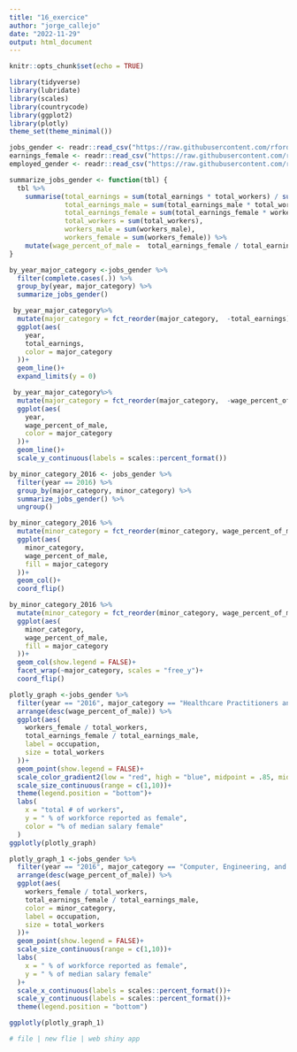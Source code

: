 ```yaml
---
title: "16_exercice"
author: "jorge_callejo"
date: "2022-11-29"
output: html_document
---
```


```r
knitr::opts_chunk$set(echo = TRUE)
```


```r
library(tidyverse)
library(lubridate)
library(scales)
library(countrycode)
library(ggplot2)
library(plotly)
theme_set(theme_minimal())
```


```r
jobs_gender <- readr::read_csv("https://raw.githubusercontent.com/rfordatascience/tidytuesday/master/data/2019/2019-03-05/jobs_gender.csv")
earnings_female <- readr::read_csv("https://raw.githubusercontent.com/rfordatascience/tidytuesday/master/data/2019/2019-03-05/earnings_female.csv") 
employed_gender <- readr::read_csv("https://raw.githubusercontent.com/rfordatascience/tidytuesday/master/data/2019/2019-03-05/employed_gender.csv") 
```

```r
summarize_jobs_gender <- function(tbl) {
  tbl %>% 
    summarise(total_earnings = sum(total_earnings * total_workers) / sum(total_workers),
              total_earnings_male = sum(total_earnings_male * total_workers, na.rm = TRUE) / sum(workers_male[!is.na(total_earnings_male)]),
              total_earnings_female = sum(total_earnings_female * workers_female, na.rm = TRUE)/ sum(workers_female[!is.na(total_earnings_female)]),
              total_workers = sum(total_workers),
              workers_male = sum(workers_male),
              workers_female = sum(workers_female)) %>% 
    mutate(wage_percent_of_male =  total_earnings_female / total_earnings_male)
}
```

```r
by_year_major_category <-jobs_gender %>% 
  filter(complete.cases(.)) %>% 
  group_by(year, major_category) %>% 
  summarize_jobs_gender()
```


```r
 by_year_major_category%>% 
  mutate(major_category = fct_reorder(major_category,  -total_earnings)) %>% 
  ggplot(aes(
    year,
    total_earnings,
    color = major_category
  ))+
  geom_line()+
  expand_limits(y = 0)
```
```r
 by_year_major_category%>% 
  mutate(major_category = fct_reorder(major_category,  -wage_percent_of_male)) %>% 
  ggplot(aes(
    year,
    wage_percent_of_male,
    color = major_category
  ))+
  geom_line()+
  scale_y_continuous(labels = scales::percent_format())
```
```r
by_minor_category_2016 <- jobs_gender %>% 
  filter(year == 2016) %>% 
  group_by(major_category, minor_category) %>% 
  summarize_jobs_gender() %>% 
  ungroup() 
```
```r
by_minor_category_2016 %>% 
  mutate(minor_category = fct_reorder(minor_category, wage_percent_of_male)) %>% 
  ggplot(aes(
    minor_category,
    wage_percent_of_male,
    fill = major_category
  ))+
  geom_col()+
  coord_flip()
```

```r
by_minor_category_2016 %>% 
  mutate(minor_category = fct_reorder(minor_category, wage_percent_of_male)) %>% 
  ggplot(aes(
    minor_category,
    wage_percent_of_male,
    fill = major_category
  ))+
  geom_col(show.legend = FALSE)+
  facet_wrap(~major_category, scales = "free_y")+
  coord_flip()
```

```r
plotly_graph <-jobs_gender %>% 
  filter(year == "2016", major_category == "Healthcare Practitioners and Technical") %>% 
  arrange(desc(wage_percent_of_male)) %>% 
  ggplot(aes(
    workers_female / total_workers,
    total_earnings_female / total_earnings_male,
    label = occupation,
    size = total_workers
  ))+
  geom_point(show.legend = FALSE)+
  scale_color_gradient2(low = "red", high = "blue", midpoint = .85, mid = "yellow")+
  scale_size_continuous(range = c(1,10))+
  theme(legend.position = "bottom")+
  labs(
    x = "total # of workers",
    y = " % of workforce reported as female",
    color = "% of median salary female"
  )
ggplotly(plotly_graph)

```

```r
plotly_graph_1 <-jobs_gender %>% 
  filter(year == "2016", major_category == "Computer, Engineering, and Science", total_workers > 20000) %>% 
  arrange(desc(wage_percent_of_male)) %>% 
  ggplot(aes(
    workers_female / total_workers,
    total_earnings_female / total_earnings_male,
    color = minor_category,
    label = occupation,
    size = total_workers
  ))+
  geom_point(show.legend = FALSE)+
  scale_size_continuous(range = c(1,10))+
  labs(
    x = " % of workforce reported as female",
    y = " % of median salary female"
  )+
  scale_x_continuous(labels = scales::percent_format())+
  scale_y_continuous(labels = scales::percent_format())+
  theme(legend.position = "bottom")

ggplotly(plotly_graph_1)
```

```r
# file | new flie | web shiny app
```

